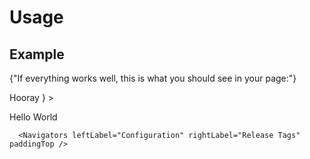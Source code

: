 

<Meta title="Getting Started/Usage" />

  <div className="prose">
    <h1>Usage</h1>
    <h2>Example</h2>
    <Highlight
      codeBlock={codeBlocks.usage.code}
      language={codeBlocks.usage.language}
    />
    <p className="mb-4">
      {"If everything works well, this is what you should see in your page:"}
    </p>
    <Card
      mode="light"
      header="Welcome to UI Components"
      footer={
        <Button mode="light" focusMode="dark" noBorder>
          Hooray
        </Button>
      }
    >
      <p>Hello World</p>
    </Card>

      <Navigators leftLabel="Configuration" rightLabel="Release Tags" paddingTop />

  </div>
